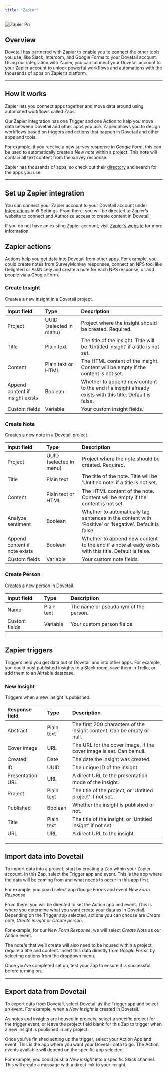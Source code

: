 ```yaml
---
title: "Zapier"
---
```


![Zapier Pn](/images/integrations/zapier.png)

## Overview

Dovetail has partnered with [Zapier](https://zapier.com/) to enable you to connect the other tools you use, like Slack, Intercom, and Google Forms to your Dovetail account. Using our integration with Zapier, you can connect your Dovetail account to your Zapier account to unlock powerful workflows and automations with the thousands of apps on Zapier’s platform.

---

## How it works

Zapier lets you connect apps together and move data around using automated workflows called Zaps.

Our Zapier integration has one Trigger and one Action to help you move data between Dovetail and other apps you use. Zapier allows you to design workflows based on triggers and actions that happen in Dovetail and other apps and tools.

For example, if you receive a new survey response in _Google Form_, this can be used to automatically create a _New note_ within a project. This note will contain all text content from the survey response.

Zapier has thousands of apps, so check out their [directory](https://zapier.com/apps/integrations) and search for the apps you use.

---

## Set up Zapier integration

You can connect your Zapier account to your Dovetail account under [Integrations](https://dovetail.com/settings/user/integrations) in ⚙️ Settings. From there, you will be directed to Zapier’s website to connect and Authorize access to create content in Dovetail.

If you do not have an existing Zapier account, visit [Zapier’s website](https://zapier.com/pricing) for more information.

## Zapier actions

Actions help you get data into Dovetail from other apps. For example, you could create notes from SurveyMonkey responses, connect an NPS tool like Delighted or AskNicely and create a note for each NPS response, or add people via a Google Form.

### Create Insight

Creates a new insight in a Dovetail project.

| Input field                      | Type                    | Description                                                                                             |
| :------------------------------- | :---------------------- | :------------------------------------------------------------------------------------------------------ |
| Project                          | UUID (selected in menu) | Project where the insight should be created. Required.                                                  |
| Title                            | Plain text              | The title of the insight. Title will be ‘Untitled insight’ if a title is not set.                       |
| Content                          | Plain text or HTML      | The HTML content of the insight. Content will be empty if the content is not set.                       |
| Append content if insight exists | Boolean                 | Whether to append new content to the end if a insight already exists with this title. Default is false. |
| Custom fields                    | Variable                | Your custom insight fields.                                                                             |

### Create Note

Creates a new note in a Dovetail project.

| Input field                   | Type                    | Description                                                                                            |
| :---------------------------- | :---------------------- | :----------------------------------------------------------------------------------------------------- |
| Project                       | UUID (selected in menu) | Project where the note should be created. Required.                                                    |
| Title                         | Plain text              | The title of the note. Title will be ‘Untitled note’ if a title is not set.                            |
| Content                       | Plain text or HTML      | The HTML content of the note. Content will be empty if the content is not set.                         |
| Analyze sentiment             | Boolean                 | Whether to automatically tag sentences in the content with ‘Positive’ or ‘Negative’. Default is false. |
| Append content if note exists | Boolean                 | Whether to append new content to the end if a note already exists with this title. Default is false.   |
| Custom fields                 | Variable                | Your custom note fields.                                                                               |

### Create Person

Creates a new person in Dovetail.

| Input field   | Type       | Description                          |
| :------------ | :--------- | :----------------------------------- |
| Name          | Plain text | The name or pseudonym of the person. |
| Custom fields | Variable   | Your custom person fields.           |

---

## Zapier triggers

Triggers help you get data out of Dovetail and into other apps. For example, you could post published insights to a Slack room, save them in Trello, or add them to an Airtable database.

### New Insight

Triggers when a new insight is published.

| Response field   | Type       | Description                                                            |
| :--------------- | :--------- | :--------------------------------------------------------------------- |
| Abstract         | Plain text | The first 200 characters of the insight content. Can be empty or null. |
| Cover image      | URL        | The URL for the cover image, if the cover image is set. Can be null.   |
| Created          | Date       | The date the insight was created.                                      |
| ID               | UUID       | The unique ID of the insight.                                          |
| Presentation URL | URL        | A direct URL to the presentation mode of the insight.                  |
| Project          | Plain text | The title of the project, or ‘Untitled project’ if not set.            |
| Published        | Boolean    | Whether the insight is published or not.                               |
| Title            | Plain text | The title of the insight, or ‘Untitled insight’ if not set.            |
| URL              | URL        | A direct URL to the insight.                                           |

---

## Import data into Dovetail

To import data into a project, start by creating a Zap within your Zapier account. In this Zap, select the Trigger app and event. This is the app where the data will be coming from and what needs to occur in this app first.

For example, you could select app _Google Forms_ and event _New Form Response_.

From there, you will be directed to set the Action app and event. This is where you determine what you want create your data as in Dovetail. Depending on the Trigger app selected, actions you can choose are _Create note_, _Create insight_ or _Create person_.

For example, for our _New Form Response_, we will select _Create Note_ as our Action event.

The note/s that we’ll create will also need to be housed within a project, require a title and content. Insert this data directly from _Google Forms_ by selecting options from the dropdown menu.

Once you’ve completed set up, test your Zap to ensure it is successful before turning on.

---

## Export data from Dovetail

To export data from Dovetail, select Dovetail as the Trigger app and select an event. For example, when a _New Insight_ is created in Dovetail.

As notes and insights are housed in projects, select a specific project for the trigger event, or leave the project field blank for this Zap to trigger when a new insight is published in any project.

Once you’ve finished setting up the trigger, select your Action App and event. This is the app where you want your Dovetail data to go. The Action events available will depend on the specific app selected.

For example, you could push a _New insight_ into a specific Slack channel. This will create a message with a direct link to your insight.